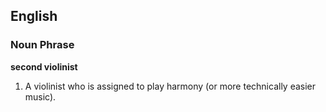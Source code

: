 ==English==

===Noun Phrase===
'''second violinist'''

#A violinist who is assigned to play harmony (or more technically easier music).